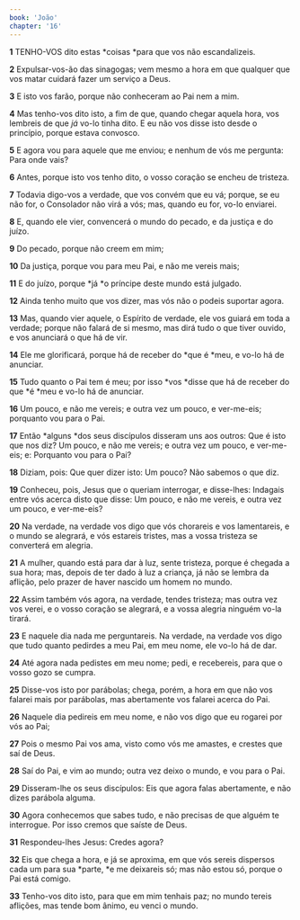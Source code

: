 ```yaml
---
book: 'João'
chapter: '16'
---
```


**1** TENHO-VOS dito estas *coisas *para que vos não escandalizeis.

**2** Expulsar-vos-ão das sinagogas; vem mesmo a hora em que qualquer que vos matar cuidará fazer um serviço a Deus.

**3** E isto vos farão, porque não conheceram ao Pai nem a mim.

**4** Mas tenho-vos dito isto, a fim de que, quando chegar aquela hora, vos lembreis de que _já_ vo-lo tinha dito. E eu não vos disse isto desde o princípio, porque estava convosco.

**5** E agora vou para aquele que me enviou; e nenhum de vós me pergunta: Para onde vais?

**6** Antes, porque isto vos tenho dito, o vosso coração se encheu de tristeza.

**7** Todavia digo-vos a verdade, que vos convém que eu vá; porque, se eu não for, o Consolador não virá a vós; mas, quando eu for, vo-lo enviarei.

**8** E, quando ele vier, convencerá o mundo do pecado, e da justiça e do juízo.

**9** Do pecado, porque não creem em mim;

**10** Da justiça, porque vou para meu Pai, e não me vereis mais;

**11** E do juízo, porque *já *o príncipe deste mundo está julgado.

**12** Ainda tenho muito que vos dizer, mas vós não o podeis suportar agora.

**13** Mas, quando vier aquele, o Espírito de verdade, ele vos guiará em toda a verdade; porque não falará de si mesmo, mas dirá tudo o que tiver ouvido, e vos anunciará o que há de vir.

**14** Ele me glorificará, porque há de receber do *que é *meu, e vo-lo há de anunciar.

**15** Tudo quanto o Pai tem é meu; por isso *vos *disse que há de receber do que *é *meu e vo-lo há de anunciar.

**16** Um pouco, e não me vereis; e outra vez um pouco, e ver-me-eis; porquanto vou para o Pai.

**17** Então *alguns *dos seus discípulos disseram uns aos outros: Que é isto que nos diz? Um pouco, e não me vereis; e outra vez um pouco, e ver-me-eis; e: Porquanto vou para o Pai?

**18** Diziam, pois: Que quer dizer isto: Um pouco? Não sabemos o que diz.

**19** Conheceu, pois, Jesus que o queriam interrogar, e disse-lhes: Indagais entre vós acerca disto que disse: Um pouco, e não me vereis, e outra vez um pouco, e ver-me-eis?

**20** Na verdade, na verdade vos digo que vós chorareis e vos lamentareis, e o mundo se alegrará, e vós estareis tristes, mas a vossa tristeza se converterá em alegria.

**21** A mulher, quando está para dar à luz, sente tristeza, porque é chegada a sua hora; mas, depois de ter dado à luz a criança, já não se lembra da aflição, pelo prazer de haver nascido um homem no mundo.

**22** Assim também vós agora, na verdade, tendes tristeza; mas outra vez vos verei, e o vosso coração se alegrará, e a vossa alegria ninguém vo-la tirará.

**23** E naquele dia nada me perguntareis. Na verdade, na verdade vos digo que tudo quanto pedirdes a meu Pai, em meu nome, ele vo-lo há de dar.

**24** Até agora nada pedistes em meu nome; pedi, e recebereis, para que o vosso gozo se cumpra.

**25** Disse-vos isto por parábolas; chega, porém, a hora em que não vos falarei mais por parábolas, mas abertamente vos falarei acerca do Pai.

**26** Naquele dia pedireis em meu nome, e não vos digo que eu rogarei por vós ao Pai;

**27** Pois o mesmo Pai vos ama, visto como vós me amastes, e crestes que saí de Deus.

**28** Saí do Pai, e vim ao mundo; outra vez deixo o mundo, e vou para o Pai.

**29** Disseram-lhe os seus discípulos: Eis que agora falas abertamente, e não dizes parábola alguma.

**30** Agora conhecemos que sabes tudo, e não precisas de que alguém te interrogue. Por isso cremos que saíste de Deus.

**31** Respondeu-lhes Jesus: Credes agora?

**32** Eis que chega a hora, e já se aproxima, em que vós sereis dispersos cada um para sua *parte, *e me deixareis só; mas não estou só, porque o Pai está comigo.

**33** Tenho-vos dito isto, para que em mim tenhais paz; no mundo tereis aflições, mas tende bom ânimo, eu venci o mundo.
